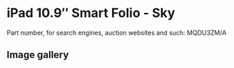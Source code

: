 
# iPad 10.9″ Smart Folio - Sky

Part number, for search engines, auction websites and such: MQDU3ZM/A

## Image gallery

<div style={{ width: "768px" }}>
  <GalleryComponent
    images={[
      {
        original: "/everysource/MQDU3.webp",
        thumbnail: "/everypreview/MQDU3.webp",
      },
      {
        original: "/everysource/MQDU3_AV1.webp",
        thumbnail: "/everypreview/MQDU3_AV1.webp",
      },
      {
        original: "/everysource/MQDU3_AV2.webp",
        thumbnail: "/everypreview/MQDU3_AV2.webp",
      },
      {
        original: "/everysource/MQDU3_AV3.webp",
        thumbnail: "/everypreview/MQDU3_AV3.webp",
      },
      {
        original: "/everysource/MQDU3_AV4.webp",
        thumbnail: "/everypreview/MQDU3_AV4.webp",
      }
    ]}
  />
</div>